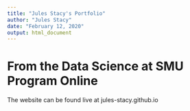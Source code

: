```yaml
---
title: "Jules Stacy's Portfolio"
author: "Jules Stacy"
date: "February 12, 2020"
output: html_document
---
```



# From the Data Science at SMU Program Online

The website can be found live at jules-stacy.github.io